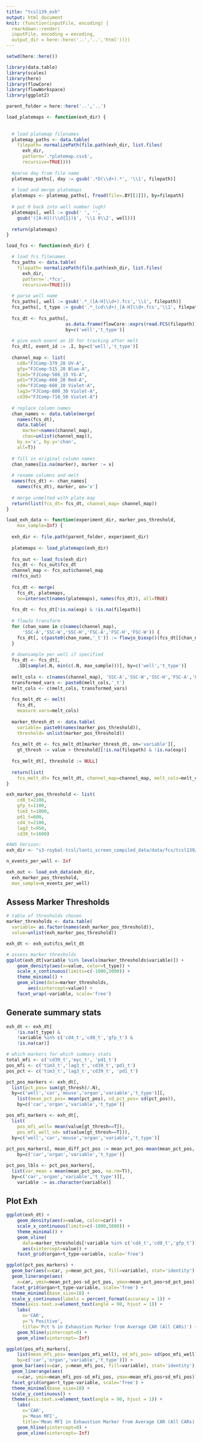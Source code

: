 ```yaml
---
title: "tcsl139_exh"
output: html_document
knit: (function(inputFile, encoding) {
  rmarkdown::render(
  inputFile, encoding = encoding,
  output_dir = here::here('..','..','html'))})
---
```


```r
setwd(here::here())

library(data.table)
library(scales)
library(here)
library(flowCore)
library(flowWorkspace)
library(ggplot2)

parent_folder = here::here('..','..')

load_platemaps <- function(exh_dir) {
  
  
  # load platemap filenames
  platemap_paths <- data.table(
    filepath= normalizePath(file.path(exh_dir, list.files(
      exh_dir,
      pattern='.*platemap.csv$',
      recursive=TRUE))))
  
  #parse day from file name
  platemap_paths[, day := gsub('.*D(\\d+).*', '\\1', filepath)]
  
  # load and merge platemaps
  platemaps <- platemap_paths[, fread(file=.BY[[1]]), by=filepath]
  
  # put 0 back into well number (ugh)
  platemaps[, well := gsub(' ', '',
    gsub('([A-H])(\\d{1})$', '\\1 0\\2', well))]
  
  return(platemaps)
}

load_fcs <- function(exh_dir) {

  # load fcs filenames
  fcs_paths <- data.table(
    filepath= normalizePath(file.path(exh_dir, list.files(
      exh_dir,
      pattern='.*fcs',
      recursive=TRUE))))
  
  # parse well name
  fcs_paths[, well := gsub('.*_([A-H]\\d+).fcs','\\1', filepath)]
  fcs_paths[, t_type := gsub('.*_(cd\\d+)_[A-H]\\d+.fcs','\\1', filepath)]
  
  fcs_dt <- fcs_paths[, 
                      as.data.frame(flowCore::exprs(read.FCS(filepath))),
                      by=c('well','t_type')]
  
  # give each event an ID for tracking after melt
  fcs_dt[, event_id := .I, by=c('well','t_type')]
  
  channel_map <- list(
    cd8="FJComp-379_28 UV-A",
    gfp="FJComp-515_20 Blue-A",
    tim3="FJComp-586_15 YG-A",
    pd1="FJComp-660_20 Red-A",
    cd4="FJComp-660_20 Violet-A",
    lag3="FJComp-800_30 Violet-A",
    cd39="FJComp-710_50 Violet-A")
  
  # replace column names
  chan_names <- data.table(merge(
    names(fcs_dt),
    data.table(
      marker=names(channel_map),
      chan=unlist(channel_map)), 
    by.x='x', by.y='chan',
    all=T))
  
  # fill in original column names
  chan_names[is.na(marker), marker := x]
  
  # rename columns and melt
  names(fcs_dt) <- chan_names[
    names(fcs_dt), marker, on='x']
  
  # merge unmelted with plate map
  return(list(fcs_dt= fcs_dt, channel_map= channel_map))
}

load_exh_data <- function(experiment_dir, marker_pos_threshold, 
    max_sample=Inf) {
  
  exh_dir <- file.path(parent_folder, experiment_dir)
  
  platemaps <- load_platemaps(exh_dir)
  
  fcs_out <- load_fcs(exh_dir)
  fcs_dt <- fcs_out$fcs_dt
  channel_map <- fcs_out$channel_map
  rm(fcs_out)
  
  fcs_dt <- merge(
    fcs_dt, platemaps,
    on=intersect(names(platemaps), names(fcs_dt)), all=TRUE)
  
  fcs_dt <- fcs_dt[!is.na(exp) & !is.na(filepath)]
  
  # flowJo transform 
  for (chan_name in c(names(channel_map), 
      'SSC-A','SSC-W','SSC-H','FSC-A','FSC-H','FSC-W')) { 
    fcs_dt[, c(paste0(chan_name,'_t')) := flowjo_biexp()(fcs_dt[[chan_name]])] 
  }
  
  # downsample per well if specified
  fcs_dt <- fcs_dt[, 
    .SD[sample(.N, min(c(.N, max_sample)))], by=c('well','t_type')]
  
  melt_cols <- c(names(channel_map), 'SSC-A','SSC-W','SSC-H','FSC-A','FSC-H','FSC-W')
  transformed_vars <- paste0(melt_cols,'_t')
  melt_cols <- c(melt_cols, transformed_vars)
  
  fcs_melt_dt <- melt(
    fcs_dt,
    measure.vars=melt_cols)
  
  marker_thresh_dt <- data.table(
    variable= paste0(names(marker_pos_threshold)),
    threshold= unlist(marker_pos_threshold))
  
  fcs_melt_dt <- fcs_melt_dt[marker_thresh_dt, on='variable'][, 
    gt_thresh := value > threshold][!is.na(filepath) & !is.na(exp)]
  
  fcs_melt_dt[, threshold := NULL]
  
  return(list(
    fcs_melt_dt= fcs_melt_dt, channel_map=channel_map, melt_cols=melt_cols))
}

exh_marker_pos_threshold <- list(
    cd8_t=2100,
    gfp_t=1100,
    tim3_t=1000,
    pd1_t=600,
    cd4_t=2100,
    lag3_t=950,
    cd39_t=1600)

#AWS Version:
exh_dir <- "s3-roybal-tcsl/lenti_screen_compiled_data/data/fcs/tcsl139/exh"

n_events_per_well <- Inf

exh_out <- load_exh_data(exh_dir, 
  exh_marker_pos_threshold, 
  max_sample=n_events_per_well)

```

## Assess Marker Thresholds
```r
# table of thresholds chosen
marker_thresholds <- data.table(
  variable= as.factor(names(exh_marker_pos_threshold)),
  value=unlist(exh_marker_pos_threshold))

exh_dt <- exh_out$fcs_melt_dt

# assess marker thresholds
ggplot(exh_dt[variable %in% levels(marker_thresholds$variable)]) + 
    geom_density(aes(x=value, color=t_type)) + 
    scale_x_continuous(limits=c(-1000,5000)) + 
    theme_minimal() +
    geom_vline(data=marker_thresholds, 
        aes(xintercept=value)) +
    facet_wrap(~variable, scale='free')
```

## Generate summary stats

```r

exh_dt <- exh_dt[
    !is.na(t_type) & 
    !variable %in% c('cd4_t','cd8_t','gfp_t') &
    !is.na(car)]

# which markers for which summary stats
total_mfi <- c('cd39_t','myc_t', 'pd1_t')
pos_mfi <- c('tim3_t','lag3_t','cd39_t','pd1_t')
pos_pct <- c('tim3_t','lag3_t','cd39_t', 'pd1_t')

pct_pos_markers <- exh_dt[,
  list(pct_pos= sum(gt_thresh)/.N),
  by=c('well','car','mouse','organ','variable','t_type')][, 
    list(mean_pct_pos= mean(pct_pos), sd_pct_pos= sd(pct_pos)),
    by=c('car','organ','variable','t_type')]

pos_mfi_markers <- exh_dt[,
  list(
    pos_mfi_well= mean(value[gt_thresh==T]), 
    pos_mfi_well_sd= sd(value[gt_thresh==T])), 
  by=c('well','car','mouse','organ','variable','t_type')]
    
pct_pos_markers[, mean_diff_pct_pos := mean_pct_pos-mean(mean_pct_pos, na.rm=T), 
    by=c('car','organ','variable','t_type')]

pct_pos_lbls <- pct_pos_markers[,
  list(var_mean = mean(mean_pct_pos, na.rm=T)),
  by=c('car','organ','variable','t_type')][,
    variable := as.character(variable)]
```

## Plot Exh
```r

ggplot(exh_dt) + 
    geom_density(aes(x=value, color=car)) + 
    scale_x_continuous(limits=c(-1000,5000)) + 
    theme_minimal() +
    geom_vline(
      data=marker_thresholds[!variable %in% c('cd4_t','cd8_t','gfp_t')], 
      aes(xintercept=value)) +
    facet_grid(organ+t_type~variable, scale='free')

ggplot(pct_pos_markers) + 
  geom_bar(aes(x=car, y=mean_pct_pos, fill=variable), stat='identity') +
  geom_linerange(aes(
    x=car, ymin=mean_pct_pos-sd_pct_pos, ymax=mean_pct_pos+sd_pct_pos)) +
  facet_grid(organ+t_type~variable, scale='free') +
  theme_minimal(base_size=18) + 
  scale_y_continuous(labels = percent_format(accuracy = 1)) +
  theme(axis.text.x=element_text(angle = 90, hjust = 1)) +
    labs(
      x='CAR', 
      y='% Positive', 
      title='Pct % in Exhaustion Marker from Average CAR (All CARs)') +
    geom_hline(yintercept=0) +
    geom_vline(xintercept=-Inf)

ggplot(pos_mfi_markers[,
    list(mean_mfi_pos= mean(pos_mfi_well), sd_mfi_pos= sd(pos_mfi_well)),
    by=c('car','organ','variable','t_type')]) + 
  geom_bar(aes(x=car, y=mean_mfi_pos, fill=variable), stat='identity') +
  geom_linerange(aes(
    x=car, ymin=mean_mfi_pos-sd_mfi_pos, ymax=mean_mfi_pos+sd_mfi_pos)) +
  facet_grid(organ+t_type~variable, scale='free') +
  theme_minimal(base_size=18) + 
  scale_y_continuous() +
  theme(axis.text.x=element_text(angle = 90, hjust = 1)) +
    labs(
      x='CAR', 
      y='Mean MFI', 
      title='Mean MFI in Exhaustion Marker from Average CAR (All CARs)') +
    geom_hline(yintercept=0) +
    geom_vline(xintercept=-Inf)
```
